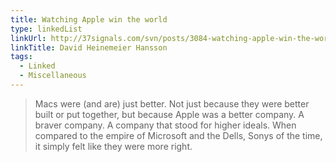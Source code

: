 ```yaml
---
title: Watching Apple win the world
type: linkedList
linkUrl: http://37signals.com/svn/posts/3084-watching-apple-win-the-world
linkTitle: David Heinemeier Hansson
tags:
  - Linked
  - Miscellaneous
---
```


> Macs were (and are) just better. Not just because they were better built or put together, but because Apple was a better company. A braver company. A company that stood for higher ideals. When compared to the empire of Microsoft and the Dells, Sonys of the time, it simply felt like they were more right.
